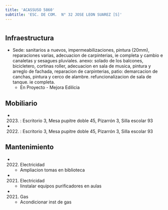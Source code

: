 ```yaml
---
title: 'ACASSUSO 5860'
subtitle: 'ESC. DE COM.  N° 32 JOSE LEON SUAREZ [S]'
---
```


#
## Infraestructura

* Sede: sanitarios a nuevos, impermeabilizaciones, pintura (20mm), reparaciones varias, adecuacion de carpinterias, ie completa y cambio e canaletas y sesagues pluviales.  anexo: solado de los balcones, bicicletero, cortinas roller, adecuacion en sala de musica, pintura y arreglo de fachada, reparacion de carpinterias, patio: demarcacion de canchas, pintura y cerco de alambre. refuncionalizacion de sala de tanque. ie completa. 
    + En Proyecto - Mejora Edilicia 


## Mobiliario

*  (2023) : Escritorio 3, Mesa pupitre doble 45, Pizarrón 3, Silla escolar 93 

*  (2022) : Escritorio 3, Mesa pupitre doble 45, Pizarrón 3, Silla escolar 93 





## Mantenimiento

*  (2022) Electricidad 
    + Ampliacion tomas en biblioteca

*  (2021) Electricidad 
    + Iinstalar equipos purificadores en aulas

*  (2021) Gas 
    + Acondicionar inst de gas







